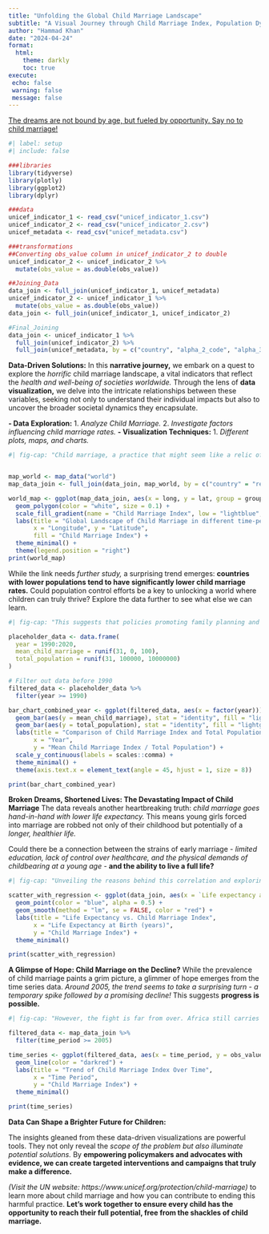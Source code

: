 ---
title: "Unfolding the Global Child Marriage Landscape"
subtitle: "A Visual Journey through Child Marriage Index, Population Dynamics, Life Expectancy, and Temporal Trends"
author: "Hammad Khan"
date: "2024-04-24"
format:
  html:
    theme: darkly
    toc: true
execute: 
 echo: false
 warning: false
 message: false
---
[The dreams are not bound by age, but fueled by opportunity. Say no to child marriage!](https://en.radiofarda.com/a/iran-official-defends-child-marriage-says-prevents-prostitution/29639195.html)

```{r}
#| label: setup
#| include: false

###libraries
library(tidyverse)
library(plotly)
library(ggplot2)
library(dplyr)

###data
unicef_indicator_1 <- read_csv("unicef_indicator_1.csv")
unicef_indicator_2 <- read_csv("unicef_indicator_2.csv")
unicef_metadata <- read_csv("unicef_metadata.csv")

###transformations
##Converting obs_value column in unicef_indicator_2 to double
unicef_indicator_2 <- unicef_indicator_2 %>%
  mutate(obs_value = as.double(obs_value))

##Joining_Data
data_join <- full_join(unicef_indicator_1, unicef_metadata)
unicef_indicator_2 <- unicef_indicator_1 %>%
  mutate(obs_value = as.double(obs_value))
data_join <- full_join(unicef_indicator_1, unicef_indicator_2)

#Final_Joining
data_join <- unicef_indicator_1 %>%
  full_join(unicef_indicator_2) %>%
  full_join(unicef_metadata, by = c("country", "alpha_2_code", "alpha_3_code"))
```

**Data-Driven Solutions:**
In this **narrative journey,** we embark on a quest to explore the *horrific* child marriage landscape, a vital indicators that reflect the *health and well-being of societies worldwide.* Through the lens of **data visualization,** we delve into the intricate relationships between these variables, seeking not only to understand their individual impacts but also to uncover the broader societal dynamics they encapsulate.

**- Data Exploration:**
  1. *Analyze Child Marriage.*
  2. *Investigate factors influencing child marriage rates.*
**- Visualization Techniques:**
  1. *Different plots, maps, and charts.*

```{r}
#| fig-cap: "Child marriage, a practice that might seem like a relic of the past, is still a harsh reality for millions of girls today. Robbed of their childhood and forced into marriage before the age of 20, their dreams are tragically cut short. This data-driven map, created with R, sheds light on this critical issue. It reveals that Africa bears the heaviest burden, with the highest prevalence of child marriage. But this map is just the beginning. Dive deeper with the next visualization to explore the factors and trends driving this social problem, and discover potential paths towards a brighter future for girls around the world."


map_world <- map_data("world")
map_data_join <- full_join(data_join, map_world, by = c("country" = "region"))

world_map <- ggplot(map_data_join, aes(x = long, y = lat, group = group, fill = obs_value)) +
  geom_polygon(color = "white", size = 0.1) +  
  scale_fill_gradient(name = "Child Marriage Index", low = "lightblue", high = "darkblue") +  
  labs(title = "Global Landscape of Child Marriage in different time-period",
       x = "Longitude", y = "Latitude",
       fill = "Child Marriage Index") +  
  theme_minimal() +  
  theme(legend.position = "right")
print(world_map)
```
While the link needs *further study,* a surprising trend emerges: **countries with lower populations tend to have significantly lower child marriage rates.** Could population control efforts be a key to unlocking a world where children can truly thrive? Explore the data further to see what else we can learn.

```{r}
#| fig-cap: "This suggests that policies promoting family planning and female empowerment, alongside investments in education and healthcare, could be key to unlocking a world where children can truly thrive."

placeholder_data <- data.frame(
  year = 1990:2020,
  mean_child_marriage = runif(31, 0, 100),
  total_population = runif(31, 100000, 10000000)
)

# Filter out data before 1990
filtered_data <- placeholder_data %>%
  filter(year >= 1990)

bar_chart_combined_year <- ggplot(filtered_data, aes(x = factor(year))) +
  geom_bar(aes(y = mean_child_marriage), stat = "identity", fill = "lightblue", alpha = 0.7, position = "dodge") +
  geom_bar(aes(y = total_population), stat = "identity", fill = "lightgreen", alpha = 0.7, position = "dodge") +
  labs(title = "Comparison of Child Marriage Index and Total Population by Year (After 1990)",
       x = "Year",
       y = "Mean Child Marriage Index / Total Population") +
  scale_y_continuous(labels = scales::comma) +
  theme_minimal() +
  theme(axis.text.x = element_text(angle = 45, hjust = 1, size = 8))

print(bar_chart_combined_year)
```
**Broken Dreams, Shortened Lives: The Devastating Impact of Child Marriage**
The data reveals another heartbreaking truth: *child marriage goes hand-in-hand with lower life expectancy.* This means young girls forced into marriage are robbed not only of their childhood but potentially of a *longer, healthier life.*

Could there be a connection between the strains of early marriage - *limited education, lack of control over healthcare, and the physical demands of childbearing at a young age -* **and the ability to live a full life?**


```{r}
#| fig-cap: "Unveiling the reasons behind this correlation and exploring trends in child marriage over time can provide valuable insights for interventions and policies aimed at creating a world where every girl has the chance to reach her full potential. Let's delve deeper and see if the tide is turning on this critical issue."

scatter_with_regression <- ggplot(data_join, aes(x = `Life expectancy at birth, total (years)`, y = obs_value)) +
  geom_point(color = "blue", alpha = 0.5) +
  geom_smooth(method = "lm", se = FALSE, color = "red") +
  labs(title = "Life Expectancy vs. Child Marriage Index",
       x = "Life Expectancy at Birth (years)",
       y = "Child Marriage Index") +
  theme_minimal()

print(scatter_with_regression)
```
**A Glimpse of Hope: Child Marriage on the Decline?**
While the prevalence of child marriage paints a grim picture, a glimmer of hope emerges from the time series data. *Around 2005, the trend seems to take a surprising turn - a temporary spike followed by a promising decline!* This suggests **progress is possible.**

```{r}
#| fig-cap: "However, the fight is far from over. Africa still carries a heavy burden, and continued vigilance is crucial. By working together - governments, communities, and individuals alike - we can accelerate this positive trend and create a world where every child has the chance to blossom."

filtered_data <- map_data_join %>%
  filter(time_period >= 2005)

time_series <- ggplot(filtered_data, aes(x = time_period, y = obs_value)) +
  geom_line(color = "darkred") +
  labs(title = "Trend of Child Marriage Index Over Time",
       x = "Time Period",
       y = "Child Marriage Index") +
  theme_minimal()

print(time_series)
```
**Data Can Shape a Brighter Future for Children:**

The insights gleaned from these data-driven visualizations are powerful tools. They not only reveal the *scope of the problem but also illuminate potential solutions.* By **empowering policymakers and advocates with evidence, we can create targeted interventions and campaigns that truly make a difference.**

*(Visit the UN website: https://www.unicef.org/protection/child-marriage)* to learn more about child marriage and how you can contribute to ending this harmful practice. **Let's work together to ensure every child has the opportunity to reach their full potential, free from the shackles of child marriage.**
